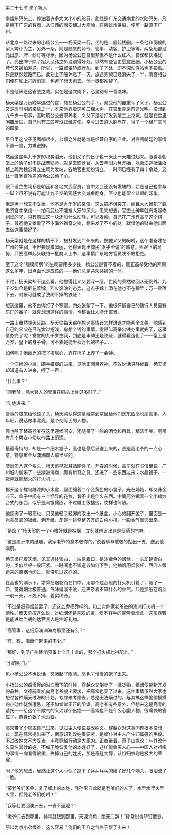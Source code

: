 

第二十七节 来了新人

南雄州码头上，停泊着许多大大小小的船只。此处是广东交通南北的水陆码头，凡是南下广东的客商，从江西的南安翻过大庾岭，在南雄州换船，便可一路直下广州。

从北京一路过来的小杨公公――杨天梁一行，坐的是二艘起楼船。一条他和伺候的家人婢仆为主，另外一条，则是随来的师爷、管事、清客、护卫等等。两条船都没亮出旗、牌、纱灯等标示。因为杨公公在宫里非但不是什么红人，自保都快堪忧了。亮出牌子除了招人忌讳之外没别得好处。纵然有些官吏愿意应酬，小杨公公的脾气又最怕迎送。所以，一路或坐轿或行船，到了下处，即不惊动驿站也不投贴。只是默然赶路而已。此刻上了船休息了一天，旅途劳顿已经消失了一半，清客相公们便在船上打牌消遣，也邀了杨天梁去，他一概都推辞了。

不是他厌恶这雀战之戏。实在是这次南下，心里别有一番滋味。

杨天梁是万历晚年选进的宫，拨在杨公公的手下，颇受他的器重认了义子。杨公公又是高时明的亲信之一，本来他靠着这可二棵大树，在宫里算是前途光明。没想到九千岁一用事，高时明公公去职养老，义父不是给打发到陵工上挖坑，就是在宫里闲置居住，自己也有三四年没正经差使，幸亏过去的人脉尚在，得了一个经厂掌司的职掌。

平日里这父子见面都很少，公事之外就是或是经营自家的产业。对宫闱朝廷的事情不置一言，力求避嫌。

然而这些年九千岁的权势滔天，他们父子的日子也一天比一天难过起来。眼看着朝堂上的酸子们不是战栗归命，就是去职贬官。从去年闰六月开始，以浙江巡抚潘汝桢上疏为魏忠贤立生祠为发端，各地官吏纷纷请立，一时间已经有了四十余处。这让一直闲曹冷差的杨公公动了心。

眼下请立生祠都是朝廷和各地文武官员，宫中太监还没有发端的，若是自己也参与一脚？且不说有可能让九千岁的观感大变咸鱼翻身，至少也能留个恭顺的印象。

但是再一想又不妥当，他不是九千岁的亲信，这么搞不但突兀，而且大大冒犯了魏忠贤宫中亲信――拍马屁也不能抢人家的风头。思来想去，官吏士绅早就有发起修祠堂的了，只有商民这一块还没什么动静，可以发动。自己在广州有高举这个棋子，最近他又孝敬了不少海外新奇之物，想来发了不小的财，就借他的财由他出面去做这事情好了。

杨天梁就是在这样的情形下，被打发到广州来的。按他义父的吩咐，这个准备建在广州的生祠，不但要规模闳丽，还得表现出商民“发乎至诚”的诚意。照眼下的局势，只要高举起头联络一批商人上书，这事情广东地方官员决不敢拒绝。

至于这个“规模闳丽”的生祠要用多少钱，杨公公是管不着的，反正高举受他的照顾这么多年，出点血也是应该的――他们总是共荣共损的一体。

不过，杨天梁却不这么看。他想得比义父要深一层。世间的荣枯轮回从无例外，九千岁如今是鲜花着锦，烈火烹油的态势，这点子锦上添花他也不在眼里；万一败落下去，对景可就成了洗刷不掉的铁证！

想到这里，他不由得打了个寒颤。四处张望了一下。他很怀疑自己的随行人员里有东厂的番子，就算想想这样的事情，也都会让人冷汗直冒。

一路上虽然埋头赶路，杨天梁每天都在想这事情该怎样进退才能两全其美。他感到自己的义父在目光太过短浅，总想个钱的事情，觉得叫高举出钱办事就完了，这事情办完了呢？堂堂的九千岁生祠，到底是丰碑还是铁证，就得看造化了――皇上是万岁，皇上的身子骨，可不象是能千秋万代的样子……

如何呢？他疲乏的按了按眉心，靠在椅子上养了一会神。

一个伺候的小监，蹑手蹑脚的进来，见他正闭目养神，不敢说话只静候着。杨天梁却知道有人进来，哼了一声：

“什么事？”

“回老爷，高大官人的管事在码头上候见多时了。”

“叫他进来。”

管事的进来给他磕了头，杨天梁认得这是经常到京里给他们送东西高也高管事，人年轻，说话做事漂亮，是个交际上的人物。

高也除了替高老爷在这里迎候问安，还随带了一船的酒食和用具，精洁华美。另带有几个男女小伶以作路上消遣。

最最奇特的，却是一个细木盒子，高也是最后呈送上来的，说是高老爷的一点心意，特意重金从澳洲商人那里买的。

澳洲商人这个名头，杨天梁早就耳熟能详了。开春的时候，高举就在书信里说：广州城内新来了一些澳洲海商，颇有新奇之货。还进了一些东西过来：水晶镜子、一拨弄就能起火的打火机……

揭开这个螺甸雕漆的小木盒，里面镶着二个金黄色的小盒子，光芒灿灿，却又非金非玉，盒子中间有三个怪异的花纹，看不出是什么东西。中间另外镶着一个小蜡烛台式的东西，似乎是乌银镶嵌，不过雕工很拙劣，纹样也简陋。

他探询了一眼高也，只见他轻手轻脚的取出一个纸盒，小心的翻开盖子，里面是一张亮晶晶的银纸，剥开纸，却是一排整整齐齐的白色小棍。一股香气飘逸出来。

“是烟？”杨天梁的一个小嗜好就是抽烟，立刻就辨识出这是烟草的气味。

“这是澳洲来的纸烟。我家老爷特意孝敬你的。”说着恭恭敬敬的抽出一支，送到他面前。

杨天梁托着这烟，见其通体雪白，一端露着口，是淡金色的烟丝，一头却是雪白的，类似丝棉一般压紧。一时间也不知道该如何下手，他抽烟用烟袋杆，西洋人贩运来的鼻烟也闻过，就没见过这样的。

在高也的演示下，才算把烟卷衔在口中，用那个烛台般的打火机引着了，吸了一口，觉得烟丝极普通，气味偏淡不说，还夹杂着不知什么的香气。只是那纸卷烟丝一明一灭，不熄不掉，着实稀奇。

“不过是纸卷烟丝罢了，还这么乔模乔样的。和上次你家老爷进的澳洲打火机一个德性。”杨天梁虽这么说，对纸烟还是喜欢的紧。爱不释手的摆弄着烟盒：这东西若是能进给当朝的达官贵人是件好礼物。

“高管事，这纸烟澳洲海商那里还有么？”

“有、有。海商们带来的不少。”

“那好，到了广州替咱预备上个几十盒的，那个打火机也得配上。”

“小的明白。”

见小杨公公不再说话，又闭起了眼睛。高也才慢慢的退了出来。

小杨公公的船慢慢的沿江而下的时候，穿越众又倒卖了一批货物，纸烟便是新开发的品种。文德嗣乘机向高老爷提出要求，把高常也买了过来。这件事情虽然大家也想过各种瞒天过海的计划，考虑来考虑去，总是无法瞒过的，与其搞这样偷偷摸摸的小动作徒然遭忌，还不如堂堂正正的阳谋。高老爷有些意外，但想来这是高青的请托――给这个不成气的义弟谋个出路――高常也不是什么心腹人物，很痛快的答应了，连身价银子也没要。

高常带了个铺盖自己过来，见过主人便说要改姓文。穿越众对这类问题根本没想过，现在高常提出来了，倒意识到改姓很要紧，是奴仆对主人产生归属感的手段。不过改姓文不大妥当，毕竟穿越行动是大家的。正商量着，萧子山提议：与其改什么莫名其妙的姓，不如干脆恢复他的本姓好了，这样能收买人心――中国人对祖宗的事情一向看得很重，失掉自己的姓氏，那是奇耻大辱，认祖归宗则是极大的荣耀。

问了他的想法，居然让这个大小伙子跪下了乒乒乓乓的磕了好几个响头，眼泪流了一脸。

“蒙老爷们恩典，复了奴才的本姓，我孙常自此就是老爷们的人了，水里水里火里火里，但凭老爷们吩咐！”

“我等若要回澳洲去，一去不返呢？”

“老爷们去到哪里，孙常就跟到那里，天涯海角，绝无二辞！”孙常说得斩钉截铁。

原以为收小弟很难，这么容易？俺们的王八之气终于冒了出来！


